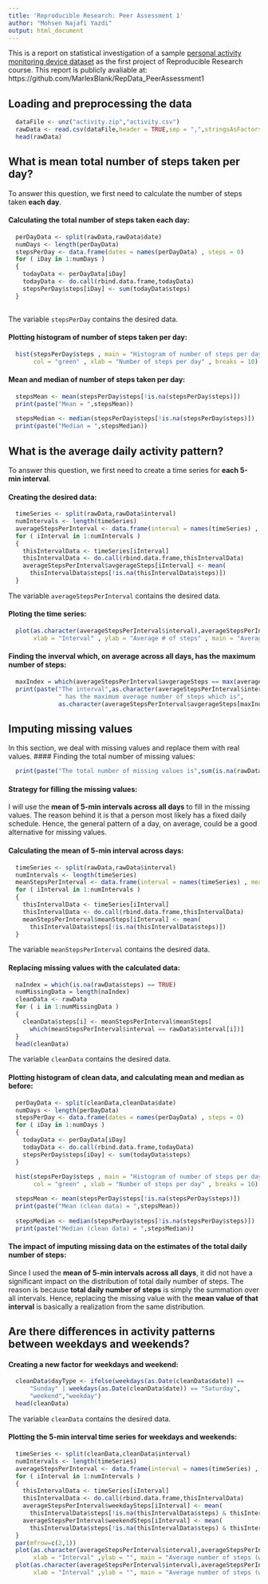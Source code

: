 ```yaml
---
title: 'Reproducible Research: Peer Assessment 1'
author: "Mohsen Najafi Yazdi"
output: html_document
---
```


This is a report on statistical investigation of a sample [personal activity monitoring device dataset](https://d396qusza40orc.cloudfront.net/repdata%2Fdata%2Factivity.zip) as the first project of Reproducible Research course. This report is publicly avaliable at: https://github.com/MarlexBlank/RepData_PeerAssessment1

## Loading and preprocessing the data

```r
  dataFile <- unz("activity.zip","activity.csv")
  rawData <- read.csv(dataFile,header = TRUE,sep = ",",stringsAsFactors = FALSE)
  head(rawData)
```

## What is mean total number of steps taken per day?
To answer this question, we first need to calculate the number of steps taken __each day__.

#### Calculating the total number of steps taken each day:
```r
  perDayData <- split(rawData,rawData$date)
  numDays <- length(perDayData)
  stepsPerDay <- data.frame(dates = names(perDayData) , steps = 0)
  for ( iDay in 1:numDays )
  {
    todayData <- perDayData[iDay]
    todayData <- do.call(rbind.data.frame,todayData)
    stepsPerDay$steps[iDay] <- sum(todayData$steps)
  }
  
```
The variable `stepsPerDay` contains the desired data.

#### Plotting histogram of number of steps taken per day:
```r
  hist(stepsPerDay$steps , main = "Histogram of number of steps per day", 
       col = "green" , xlab = "Number of steps per day" , breaks = 10)
```

#### Mean and median of number of steps taken per day:
```r
  stepsMean <- mean(stepsPerDay$steps[!is.na(stepsPerDay$steps)]) 
  print(paste("Mean = ",stepsMean))
  
  stepsMedian <- median(stepsPerDay$steps[!is.na(stepsPerDay$steps)]) 
  print(paste("Median = ",stepsMedian))
```

## What is the average daily activity pattern?
To answer this question, we first need to create a time series for __each 5-min interval__.

#### Creating the desired data:
```r
  timeSeries <- split(rawData,rawData$interval)
  numIntervals <- length(timeSeries)
  averageStepsPerInterval <- data.frame(interval = names(timeSeries) , avgerageSteps = 0)
  for ( iInterval in 1:numIntervals )
  {
    thisIntervalData <- timeSeries[iInterval]
    thisIntervalData <- do.call(rbind.data.frame,thisIntervalData)
    averageStepsPerInterval$avgerageSteps[iInterval] <- mean(
      thisIntervalData$steps[!is.na(thisIntervalData$steps)])
  }
```
The variable `averageStepsPerInterval` contains the desired data.

#### Ploting the time series:
```r
  plot(as.character(averageStepsPerInterval$interval),averageStepsPerInterval$avgerageSteps,type = "l", 
       xlab = "Interval" , ylab = "Average # of steps" , main = "Average number of steps")
```

#### Finding the inverval which, on average across all days, has the maximum number of steps:
```r
  maxIndex = which(averageStepsPerInterval$avgerageSteps == max(averageStepsPerInterval$avgerageSteps))
  print(paste("The interval",as.character(averageStepsPerInterval$interval[maxIndex[1]]),
              " has the maximum average number of steps which is",
              as.character(averageStepsPerInterval$avgerageSteps[maxIndex[1]])))
```

## Imputing missing values
In this section, we deal with missing values and replace them with real values.
#### Finding the total number of missing values:
```r
  print(paste("The total number of missing values is",sum(is.na(rawData$steps))))
```
#### Strategy for filling the missing values:
I will use the __mean of 5-min intervals across all days__ to fill in the missing values. The reason behind it is that a person most likely has a fixed daily schedule. Hence, the general pattern of a day, on average, could be a good alternative for missing values.

#### Calculating the mean of 5-min interval across days:
```r
  timeSeries <- split(rawData,rawData$interval)
  numIntervals <- length(timeSeries)
  meanStepsPerInterval <- data.frame(interval = names(timeSeries) , meanSteps = 0)
  for ( iInterval in 1:numIntervals )
  {
    thisIntervalData <- timeSeries[iInterval]
    thisIntervalData <- do.call(rbind.data.frame,thisIntervalData)
    meanStepsPerInterval$meanSteps[iInterval] <- mean(
      thisIntervalData$steps[!is.na(thisIntervalData$steps)])
  }
```
The variable `meanStepsPerInterval` contains the desired data.

#### Replacing missing values with the calculated data:
```r
  naIndex = which(is.na(rawData$steps) == TRUE)
  numMissingData = length(naIndex)
  cleanData <- rawData
  for ( i in 1:numMissingData )
  {
    cleanData$steps[i] <- meanStepsPerInterval$meanSteps[
      which(meanStepsPerInterval$interval == rawData$interval[i])]
  }
  head(cleanData)
```
The variable `cleanData` contains the desired data.

#### Plotting histogram of clean data, and calculating mean and median as before:
```r
  perDayData <- split(cleanData,cleanData$date)
  numDays <- length(perDayData)
  stepsPerDay <- data.frame(dates = names(perDayData) , steps = 0)
  for ( iDay in 1:numDays )
  {
    todayData <- perDayData[iDay]
    todayData <- do.call(rbind.data.frame,todayData)
    stepsPerDay$steps[iDay] <- sum(todayData$steps)
  }
  
  hist(stepsPerDay$steps , main = "Histogram of number of steps per day (clean data)", 
       col = "green" , xlab = "Number of steps per day" , breaks = 10)

  stepsMean <- mean(stepsPerDay$steps[!is.na(stepsPerDay$steps)]) 
  print(paste("Mean (clean data) = ",stepsMean))
  
  stepsMedian <- median(stepsPerDay$steps[!is.na(stepsPerDay$steps)]) 
  print(paste("Median (clean data) = ",stepsMedian))
```

#### The impact of imputing missing data on the estimates of the total daily number of steps:
Since I used the __mean of 5-min intervals across all days__, it did not have a significant impact on the distribution of total daily number of steps. The reason is because __total daily number of steps__ is simply the summation over all intervals. Hence, replacing the missing value with the __mean value of that interval__ is basically a realization from the same distribution.

## Are there differences in activity patterns between weekdays and weekends?
#### Creating a new factor for __weekdays__ and __weekend__:
```r
  cleanData$dayType <- ifelse(weekdays(as.Date(cleanData$date)) == 
      "Sunday" | weekdays(as.Date(cleanData$date)) == "Saturday",
      "weekend","weekday")
  head(cleanData)
```
The variable `cleanData` contains the desired data.

#### Plotting the 5-min interval time series for weekdays and weekends:
```r
  timeSeries <- split(cleanData,cleanData$interval)
  numIntervals <- length(timeSeries)
  averageStepsPerInterval <- data.frame(interval = names(timeSeries) , weekdaySteps = 0 , weekendSteps = 0)
  for ( iInterval in 1:numIntervals )
  {
    thisIntervalData <- timeSeries[iInterval]
    thisIntervalData <- do.call(rbind.data.frame,thisIntervalData)
    averageStepsPerInterval$weekdaySteps[iInterval] <- mean(
      thisIntervalData$steps[!is.na(thisIntervalData$steps) & thisIntervalData$dayType == "weekday"])
    averageStepsPerInterval$weekendSteps[iInterval] <- mean(
      thisIntervalData$steps[!is.na(thisIntervalData$steps) & thisIntervalData$dayType == "weekend"])
  }
  par(mfrow=c(2,1))
  plot(as.character(averageStepsPerInterval$interval),averageStepsPerInterval$weekdaySteps,type = "l", 
       xlab = "Interval" ,ylab = "", main = "Average number of steps (weekdays)")
  plot(as.character(averageStepsPerInterval$interval),averageStepsPerInterval$weekendSteps,type = "l", 
       xlab = "Interval" ,ylab = "", main = "Average number of steps (weekends)")
```